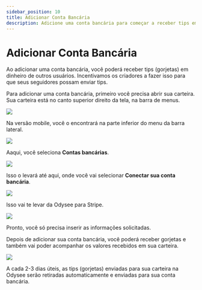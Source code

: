 ---
sidebar_position: 10
title: Adicionar Conta Bancária
description: Adicione uma conta bancária para começar a receber tips em dinheiro dos espectadores
---

# Adicionar Conta Bancária

Ao adicionar uma conta bancária, você poderá receber tips (gorjetas) em dinheiro de outros usuários. Incentivamos os criadores a fazer isso para que seus seguidores possam enviar tips.

Para adicionar uma conta bancária, primeiro você precisa abrir sua carteira. Sua carteira está no canto superior direito da tela, na barra de menus.

![](https://i.imgur.com/RUtD2EO.jpg)

Na versão mobile, você o encontrará na parte inferior do menu da barra lateral.

![](https://i.imgur.com/7Vq2b1a.png)

Aaqui, você seleciona **Contas bancárias**.

![](https://i.imgur.com/ry6yR3r.png)

Isso o levará até aqui, onde você vai selecionar **Conectar sua conta bancária**.

![](https://i.imgur.com/vwYcdQo.png)

Isso vai te levar da Odysee para Stripe.

![](https://i.imgur.com/QoImXje.png)

Pronto, você só precisa inserir as informações solicitadas.

Depois de adicionar sua conta bancária, você poderá receber gorjetas e também vai poder acompanhar os valores recebidos em sua carteira.

![](https://i.imgur.com/w8dWp0K.png)

A cada 2-3 dias úteis, as tips (gorjetas) enviadas para sua carteira na Odysee serão retiradas automaticamente e enviadas para sua conta bancária.
